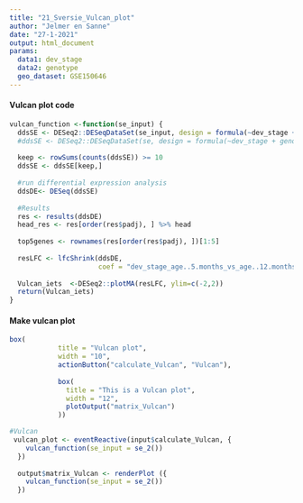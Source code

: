 ```yaml
---
title: "21_Sversie_Vulcan_plot"
author: "Jelmer en Sanne"
date: "27-1-2021"
output: html_document
params:
  data1: dev_stage
  data2: genotype
  geo_dataset: GSE150646
---
```


#### Vulcan plot code
```r
vulcan_function <-function(se_input) {
  ddsSE <- DESeq2::DESeqDataSet(se_input, design = formula(~dev_stage + genotype))
  #ddsSE <- DESeq2::DESeqDataSet(se, design = formula(~dev_stage + genotype))
  
  keep <- rowSums(counts(ddsSE)) >= 10
  ddsSE <- ddsSE[keep,]
  
  #run differential expression analysis
  ddsDE<- DESeq(ddsSE)
  
  #Results
  res <- results(ddsDE)
  head_res <- res[order(res$padj), ] %>% head
  
  top5genes <- rownames(res[order(res$padj), ])[1:5]
  
  resLFC <- lfcShrink(ddsDE, 
                      coef = "dev_stage_age..5.months_vs_age..12.months"     )               
  
  Vulcan_iets  <-DESeq2::plotMA(resLFC, ylim=c(-2,2))
  return(Vulcan_iets)
}
```


#### Make vulcan plot
```r
box(
            title = "Vulcan plot",
            width = "10",
            actionButton("calculate_Vulcan", "Vulcan"),
            
            box(
              title = "This is a Vulcan plot",
              width = "12",
              plotOutput("matrix_Vulcan")
            ))
```

```r
#Vulcan
 vulcan_plot <- eventReactive(input$calculate_Vulcan, {
    vulcan_function(se_input = se_2())
  })
  
  output$matrix_Vulcan <- renderPlot ({
    vulcan_function(se_input = se_2())
  })
```

